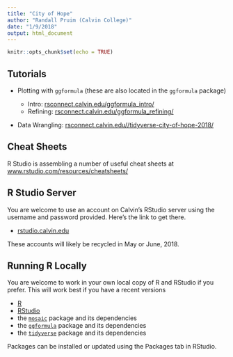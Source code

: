 ```yaml
---
title: "City of Hope"
author: "Randall Pruim (Calvin College)"
date: "1/9/2018"
output: html_document
---
```


```r
knitr::opts_chunk$set(echo = TRUE)
```



## Tutorials

 * Plotting with `ggformula` (these are also located in the `ggformula` package)
 
      * Intro: [rsconnect.calvin.edu/ggformula_intro/](http://rstudio.calvin.edu:3939/ggformula_intro/)
      * Refining: [rsconnect.calvin.edu/ggformula_refining/](http://rstudio.calvin.edu:3939/ggformula_refining/)
   
 
 * Data Wrangling: [rsconnect.calvin.edu//tidyverse-city-of-hope-2018/](http://rsconnect.calvin.edu/tidyverse-city-of-hope-2018/)

## Cheat Sheets

R Studio is assembling a number of useful cheat sheets at [www.rstudio.com/resources/cheatsheets/](https://www.rstudio.com/resources/cheatsheets/)
 
## R Studio Server

You are welcome to use an account on Calvin's RStudio server using the username and password 
provided.  Here's the link to get there.

  * [rstudio.calvin.edu](http://rstudio.calvin.edu)
  
These accounts will likely be recycled in May or June, 2018.
  
## Running R Locally

You are welcome to work in your own local copy of R and RStudio if you prefer.  This will work best if you have a recent versions 

  * [R](http://cran.r-project.org)
  * [RStudio](http://rstudio.com)
  * the [`mosaic`](https://github.com/ProjectMOSAIC/mosaic) package and its dependencies
  * the [`ggformula`](https://github.com/ProjectMOSAIC/mosaic) package and its dependencies
  * the [`tidyverse`](https://github.com/tidyverse/tidyverse) package and its dependencies
  
Packages can be installed or updated using the Packages tab in RStudio.


  
  
  